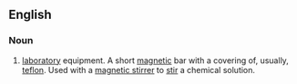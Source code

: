 ==English==
{{wikipedia}}

===Noun===
{{en-noun}}

# {{lb|en|chemistry}} [[laboratory]] equipment. A short [[magnetic]] bar with a covering of, usually, [[teflon]]. Used with a [[magnetic stirrer]] to [[stir]] a chemical solution.